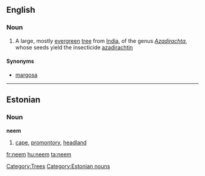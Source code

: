 ==English==

===Noun===
{{wikipedia}}
{{en-noun}}

# A large, mostly [[evergreen]] [[tree]] from [[India]], of the genus ''[[Azadirachta]]'', whose seeds yield the insecticide [[azadirachtin]]

====Synonyms====
*[[margosa]]

[[Category:Trees]]
----

==Estonian==
{{wikipedia|lang=et}}

===Noun===
'''neem'''

# {{geography|lang=et}} [[cape]], [[promontory]], [[headland]]

[[Category:Estonian nouns]]

[[fr:neem]]
[[hu:neem]]
[[ta:neem]]